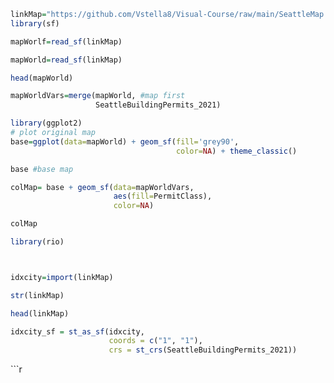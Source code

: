 ```{r}
linkMap="https://github.com/Vstella8/Visual-Course/raw/main/SeattleMap.json"
library(sf)
```

```{r}
mapWorlf=read_sf(linkMap)
```

```{r}
mapWorld=read_sf(linkMap)

```
```{r}
head(mapWorld)
```
```{r}
mapWorldVars=merge(mapWorld, #map first
                   SeattleBuildingPermits_2021)
```

```{r}
library(ggplot2)
# plot original map
base=ggplot(data=mapWorld) + geom_sf(fill='grey90',
                                     color=NA) + theme_classic()

base #base map
```

```{r}
colMap= base + geom_sf(data=mapWorldVars,
                       aes(fill=PermitClass),
                       color=NA)

colMap
```

```{r}
library(rio)



idxcity=import(linkMap)
```
```{r}
str(linkMap)
```



```{r}
head(linkMap)
```


```{r}
idxcity_sf = st_as_sf(idxcity, 
                      coords = c("1", "1"),
                      crs = st_crs(SeattleBuildingPermits_2021))
```


```{r}
